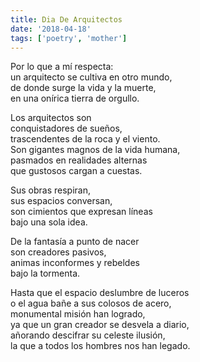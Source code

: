 ```yaml
---
title: Dia De Arquitectos
date: '2018-04-18'
tags: ['poetry', 'mother']
---
```


<div className="italic">
Por lo que a mí respecta:<br/>
un arquitecto se cultiva en otro mundo,<br/>
de donde surge la vida y la muerte,<br/>
en una onírica tierra de orgullo.<br/>

Los arquitectos son<br/>
conquistadores de sueños,<br/>
trascendentes de la roca y el viento.<br/>
Son gigantes magnos de la vida humana,<br/>
pasmados en realidades alternas<br/>
que gustosos cargan a cuestas.<br/>

Sus obras respiran,<br/>
sus espacios conversan,<br/>
son cimientos que expresan líneas<br/>
bajo una sola idea.<br/>

De la fantasía a punto de nacer<br/>
son creadores pasivos,<br/>
animas inconformes y rebeldes<br/>
bajo la tormenta.<br/>

Hasta que el espacio deslumbre de luceros<br/>
o el agua bañe a sus colosos de acero,<br/>
monumental misión han logrado,<br/>
ya que un gran creador se desvela a diario,<br/>
añorando descifrar su celeste ilusión,<br/>
la que a todos los hombres nos han legado.<br/>
</div>



